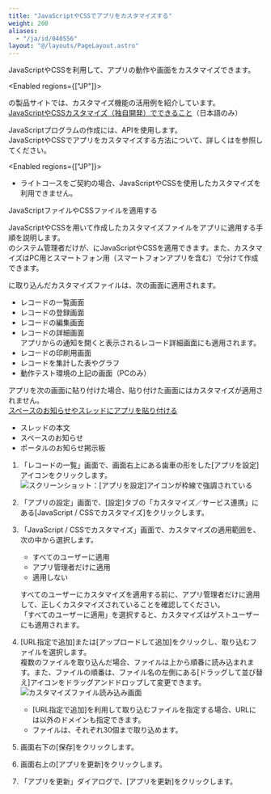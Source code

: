 ```yaml
---
title: "JavaScriptやCSSでアプリをカスタマイズする"
weight: 200
aliases:
  - "/ja/id/040556"
layout: "@/layouts/PageLayout.astro"
---
```




JavaScriptやCSSを利用して、アプリの動作や画面をカスタマイズできます。

<Enabled regions={["JP"]}>

<Kintone />の製品サイトでは、カスタマイズ機能の活用例を紹介しています。  
[JavaScriptやCSSカスタマイズ（独自開発）でできること](https://kintone.cybozu.co.jp/support/arukikata/pages/04-05.html#section03)（日本語のみ）

</Enabled>

JavaScriptプログラムの作成には、APIを使用します。  
JavaScriptやCSSでアプリをカスタマイズする方法について、詳しくは<DevnetTop />を参照してください。

<Enabled regions={["JP"]}>
<Note>

* ライトコースをご契約の場合、JavaScriptやCSSを使用したカスタマイズを利用できません。
</Note>

</Enabled>

<Heading id="app_settings_js_customize_10">JavaScriptファイルやCSSファイルを適用する</Heading>

JavaScriptやCSSを用いて作成したカスタマイズファイルをアプリに適用する手順を説明します。  
<Kintone />のシステム管理者だけが、<Kintone />にJavaScriptやCSSを適用できます。また、カスタマイズはPC用とスマートフォン用（スマートフォンアプリを含む）で分けて作成できます。

<Kintone />に取り込んだカスタマイズファイルは、次の画面に適用されます。

* レコードの一覧画面
* レコードの登録画面
* レコードの編集画面
* レコードの詳細画面  
  アプリからの通知を開くと表示されるレコード詳細画面にも適用されます。
* レコードの印刷用画面
* レコードを集計した表やグラフ
* 動作テスト環境の上記の画面（PCのみ）

<Note>

アプリを次の画面に貼り付けた場合、貼り付けた画面にはカスタマイズが適用されません。  
[スペースのお知らせやスレッドにアプリを貼り付ける](/k/ja/id/040702.html)

* スレッドの本文
* スペースのお知らせ
* ポータルのお知らせ掲示板

</Note>

1. 「レコードの一覧」画面で、画面右上にある歯車の形をした[アプリを設定]アイコンをクリックします。  
   <Img src="/k/kintone/img/settings_new_icon.png" alt="スクリーンショット：[アプリを設定]アイコンが枠線で強調されている" />

1. 「アプリの設定」画面で、[設定]タブの「カスタマイズ／サービス連携」にある[JavaScript / CSSでカスタマイズ]をクリックします。

1. 「JavaScript / CSSでカスタマイズ」画面で、カスタマイズの適用範囲を、次の中から選択します。

    * すべてのユーザーに適用
    * アプリ管理者だけに適用
    * 適用しない

    すべてのユーザーにカスタマイズを適用する前に、アプリ管理者だけに適用して、正しくカスタマイズされていることを確認してください。  
    「すべてのユーザーに適用」を選択すると、カスタマイズはゲストユーザーにも適用されます。

1. [URL指定で追加]または[アップロードして追加]をクリックし、取り込むファイルを選択します。  
  複数のファイルを取り込んだ場合、ファイルは上から順番に読み込まれます。また、ファイルの順番は、ファイル名の左側にある[ドラッグして並び替え]アイコンをドラッグアンドドロップして変更できます。  
   <Img src="/k/kintone/img-ja/js_customize_02.png" alt="カスタマイズファイル読み込み画面" />

   <Note>

   * [URL指定で追加]を利用して取り込むファイルを指定する場合、URLには<CybozuCom />以外のドメインも指定できます。
   * ファイルは、それぞれ30個まで取り込めます。

   </Note>

1. 画面右下の[保存]をクリックします。

1. 画面右上の[アプリを更新]をクリックします。

1. 「アプリを更新」ダイアログで、[アプリを更新]をクリックします。
